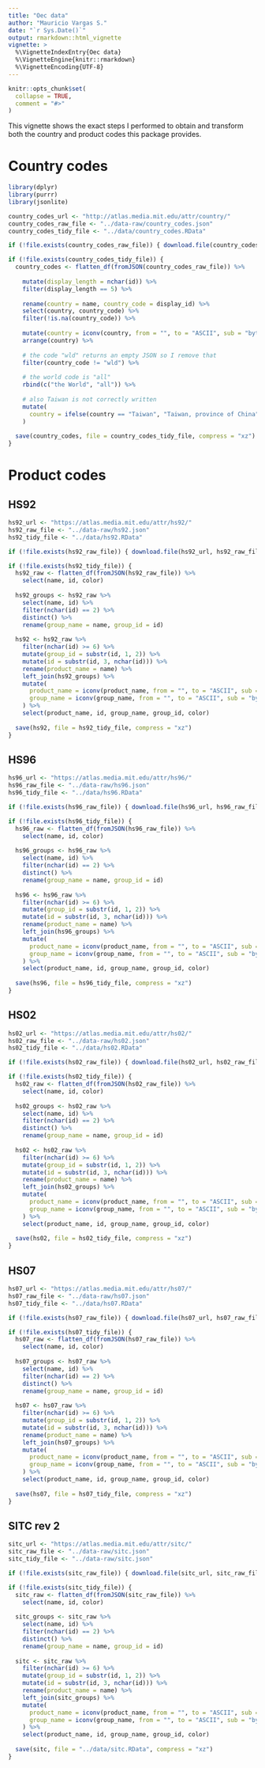 ```yaml
---
title: "Oec data"
author: "Mauricio Vargas S."
date: "`r Sys.Date()`"
output: rmarkdown::html_vignette
vignette: >
  %\VignetteIndexEntry{Oec data}
  %\VignetteEngine{knitr::rmarkdown}
  %\VignetteEncoding{UTF-8}
---
```


```r
knitr::opts_chunk$set(
  collapse = TRUE,
  comment = "#>"
)
```

This vignette shows the exact steps I performed to obtain and transform both the country and product codes this package provides.

# Country codes

```r
library(dplyr)
library(purrr)
library(jsonlite)

country_codes_url <- "http://atlas.media.mit.edu/attr/country/"
country_codes_raw_file <- "../data-raw/country_codes.json"
country_codes_tidy_file <- "../data/country_codes.RData"

if (!file.exists(country_codes_raw_file)) { download.file(country_codes_url, country_codes_raw_file) }

if (!file.exists(country_codes_tidy_file)) {
  country_codes <- flatten_df(fromJSON(country_codes_raw_file)) %>%
    
    mutate(display_length = nchar(id)) %>%
    filter(display_length == 5) %>%
    
    rename(country = name, country_code = display_id) %>%
    select(country, country_code) %>%
    filter(!is.na(country_code)) %>% 
    
    mutate(country = iconv(country, from = "", to = "ASCII", sub = "byte")) %>%
    arrange(country) %>% 
    
    # the code "wld" returns an empty JSON so I remove that
    filter(country_code != "wld") %>% 
    
    # the world code is "all"
    rbind(c("the World", "all")) %>% 
    
    # also Taiwan is not correctly written
    mutate(
      country = ifelse(country == "Taiwan", "Taiwan, province of China", country)
    )
  
  save(country_codes, file = country_codes_tidy_file, compress = "xz")
}
```

# Product codes

## HS92

```r
hs92_url <- "https://atlas.media.mit.edu/attr/hs92/"
hs92_raw_file <- "../data-raw/hs92.json"
hs92_tidy_file <- "../data/hs92.RData"

if (!file.exists(hs92_raw_file)) { download.file(hs92_url, hs92_raw_file) }

if (!file.exists(hs92_tidy_file)) {
  hs92_raw <- flatten_df(fromJSON(hs92_raw_file)) %>% 
    select(name, id, color)
  
  hs92_groups <- hs92_raw %>%
    select(name, id) %>%
    filter(nchar(id) == 2) %>%
    distinct() %>%
    rename(group_name = name, group_id = id)
  
  hs92 <- hs92_raw %>%
    filter(nchar(id) >= 6) %>%
    mutate(group_id = substr(id, 1, 2)) %>%
    mutate(id = substr(id, 3, nchar(id))) %>%
    rename(product_name = name) %>%
    left_join(hs92_groups) %>%
    mutate(
      product_name = iconv(product_name, from = "", to = "ASCII", sub = "byte"),
      group_name = iconv(group_name, from = "", to = "ASCII", sub = "byte")
    ) %>%
    select(product_name, id, group_name, group_id, color)
  
  save(hs92, file = hs92_tidy_file, compress = "xz")
}
```

## HS96

```r
hs96_url <- "https://atlas.media.mit.edu/attr/hs96/"
hs96_raw_file <- "../data-raw/hs96.json"
hs96_tidy_file <- "../data/hs96.RData"

if (!file.exists(hs96_raw_file)) { download.file(hs96_url, hs96_raw_file) }

if (!file.exists(hs96_tidy_file)) {
  hs96_raw <- flatten_df(fromJSON(hs96_raw_file)) %>% 
    select(name, id, color)
  
  hs96_groups <- hs96_raw %>%
    select(name, id) %>%
    filter(nchar(id) == 2) %>%
    distinct() %>%
    rename(group_name = name, group_id = id)
  
  hs96 <- hs96_raw %>%
    filter(nchar(id) >= 6) %>%
    mutate(group_id = substr(id, 1, 2)) %>%
    mutate(id = substr(id, 3, nchar(id))) %>%
    rename(product_name = name) %>%
    left_join(hs96_groups) %>%
    mutate(
      product_name = iconv(product_name, from = "", to = "ASCII", sub = "byte"),
      group_name = iconv(group_name, from = "", to = "ASCII", sub = "byte")
    ) %>%
    select(product_name, id, group_name, group_id, color)
  
  save(hs96, file = hs96_tidy_file, compress = "xz")
}
```

## HS02

```r
hs02_url <- "https://atlas.media.mit.edu/attr/hs02/"
hs02_raw_file <- "../data-raw/hs02.json"
hs02_tidy_file <- "../data/hs02.RData"

if (!file.exists(hs02_raw_file)) { download.file(hs02_url, hs02_raw_file) }

if (!file.exists(hs02_tidy_file)) {
  hs02_raw <- flatten_df(fromJSON(hs02_raw_file)) %>% 
    select(name, id, color)
  
  hs02_groups <- hs02_raw %>%
    select(name, id) %>%
    filter(nchar(id) == 2) %>%
    distinct() %>%
    rename(group_name = name, group_id = id)
  
  hs02 <- hs02_raw %>%
    filter(nchar(id) >= 6) %>%
    mutate(group_id = substr(id, 1, 2)) %>%
    mutate(id = substr(id, 3, nchar(id))) %>%
    rename(product_name = name) %>%
    left_join(hs02_groups) %>%
    mutate(
      product_name = iconv(product_name, from = "", to = "ASCII", sub = "byte"),
      group_name = iconv(group_name, from = "", to = "ASCII", sub = "byte")
    ) %>%
    select(product_name, id, group_name, group_id, color)
  
  save(hs02, file = hs02_tidy_file, compress = "xz")
}
```

## HS07

```r
hs07_url <- "https://atlas.media.mit.edu/attr/hs07/"
hs07_raw_file <- "../data-raw/hs07.json"
hs07_tidy_file <- "../data/hs07.RData"

if (!file.exists(hs07_raw_file)) { download.file(hs07_url, hs07_raw_file) }

if (!file.exists(hs07_tidy_file)) {
  hs07_raw <- flatten_df(fromJSON(hs07_raw_file)) %>% 
    select(name, id, color)
  
  hs07_groups <- hs07_raw %>%
    select(name, id) %>%
    filter(nchar(id) == 2) %>%
    distinct() %>%
    rename(group_name = name, group_id = id)
  
  hs07 <- hs07_raw %>%
    filter(nchar(id) >= 6) %>%
    mutate(group_id = substr(id, 1, 2)) %>%
    mutate(id = substr(id, 3, nchar(id))) %>%
    rename(product_name = name) %>%
    left_join(hs07_groups) %>%
    mutate(
      product_name = iconv(product_name, from = "", to = "ASCII", sub = "byte"),
      group_name = iconv(group_name, from = "", to = "ASCII", sub = "byte")
    ) %>%
    select(product_name, id, group_name, group_id, color)
  
  save(hs07, file = hs07_tidy_file, compress = "xz")
}
```

## SITC rev 2

```r
sitc_url <- "https://atlas.media.mit.edu/attr/sitc/"
sitc_raw_file <- "../data-raw/sitc.json"
sitc_tidy_file <- "../data-raw/sitc.json"

if (!file.exists(sitc_raw_file)) { download.file(sitc_url, sitc_raw_file) }

if (!file.exists(sitc_tidy_file)) {
  sitc_raw <- flatten_df(fromJSON(sitc_raw_file)) %>% 
    select(name, id, color)
  
  sitc_groups <- sitc_raw %>%
    select(name, id) %>%
    filter(nchar(id) == 2) %>%
    distinct() %>%
    rename(group_name = name, group_id = id)
  
  sitc <- sitc_raw %>%
    filter(nchar(id) >= 6) %>%
    mutate(group_id = substr(id, 1, 2)) %>%
    mutate(id = substr(id, 3, nchar(id))) %>%
    rename(product_name = name) %>%
    left_join(sitc_groups) %>%
    mutate(
      product_name = iconv(product_name, from = "", to = "ASCII", sub = "byte"),
      group_name = iconv(group_name, from = "", to = "ASCII", sub = "byte")
    ) %>%
    select(product_name, id, group_name, group_id, color)
  
  save(sitc, file = "../data/sitc.RData", compress = "xz")
}
```
